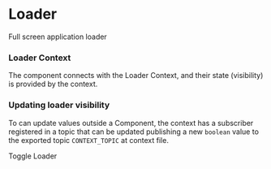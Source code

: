 


<Meta component={Loader} title="Loader" />

# Loader
Full screen application loader

### Loader Context
The component connects with the Loader Context, and their state (visibility) is provided by the context.

### Updating loader visibility
To can update values outside a Component, the context has a subscriber registered in a topic that can be updated publishing a new `boolean` value to the exported topic `CONTEXT_TOPIC` at context file.

<Preview>
  <Story name="Default">
    <LoaderContextProvider>
      <LoaderWrapper>
        <LoaderToggler.Toggler
          onClick={LoaderToggler.toggle}
        >
          Toggle Loader
        </LoaderToggler.Toggler>
        <Loader />
      </LoaderWrapper>
    </LoaderContextProvider>
  </Story>
</Preview>

